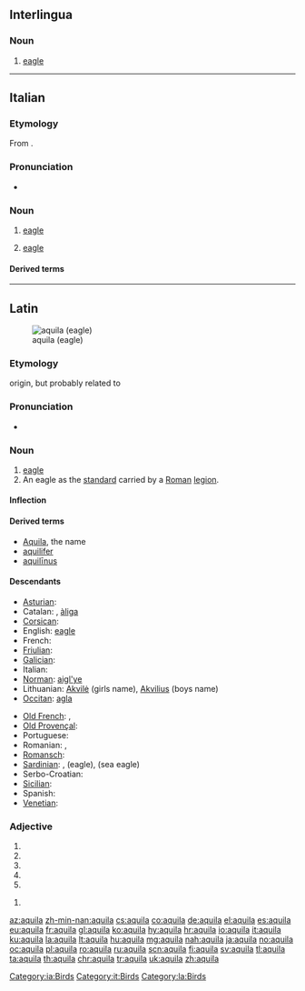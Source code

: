 {{also|Aquila}}
==Interlingua==

===Noun===
{{ia-noun}}

# [[eagle]]

[[Category:ia:Birds]]

----

==Italian==

===Etymology===
From {{inh|it|la|aquila}}.

===Pronunciation===
* {{IPA|/ˈaːkwila/|lang=it}}

===Noun===
{{it-noun|f}}

# [[eagle]]
# {{label|it|heraldry}} [[eagle]]

====Derived terms====
{{der3|{{l|it|aquila arpia}}
|{{l|it|aquila del Bonelli}}
|{{l|it|aquila gigante della Nuova Zelanda}}
|{{l|it|aquila di Haast}}
|{{l|it|aquila imperiale}}
|{{l|it|aquila di mare}}
|{{l|it|aquila di mare a coda bianca}}
|{{l|it|aquila di mare di Steller}}
|{{l|it|aquila di mare della testa bianca}}
|{{l|it|aquila pescatrice africana}}
|{{l|it|aquila pescatrice del Madagascar}}
|{{l|it|aquila reale}}
|{{l|it|aquila spiegata}}
|{{l|it|aquila urlatrice}}}}

[[Category:it:Birds]]

----

==Latin==
[[File:Bonelli's Eagle I IMG 3234.jpg|thumb|aquila (eagle)]]

===Etymology===
{{unk.|lang=la}} origin, but probably related to {{m|la|aquilus||blackish, the color of darkness}}

===Pronunciation===
* {{a|Classical}} {{IPA|/ˈa.kʷi.la/|lang=la}}

===Noun===
{{la-noun|aquila||aquilae|f|first}}

# [[eagle]]
# An eagle as the [[standard]] carried by a [[Roman]] [[legion]].

====Inflection====
{{la-decl-1st|aquil}}

====Derived terms====
* [[Aquila]], the name
* [[aquilifer]]
* [[aquilinus|aquilīnus]]

====Descendants====
{{top2}}
* [[Asturian]]: {{l|ast|águila}}
* Catalan: {{l|ca|àguila}}, [[àliga]]
* [[Corsican]]: {{l|co|acula}}
* English: [[eagle]]
* French: {{l|fr|aigle}}
* [[Friulian]]: {{l|fur|acuile}}
* [[Galician]]: {{l|gl|aguia}}
* Italian: {{l|it|aquila}}
* [[Norman]]: [[aigl'ye]]
* Lithuanian: [[Akvilė]] (girls name), [[Akvilius]] (boys name)
* [[Occitan]]: [[agla]]
{{mid2}}
* [[Old French]]: {{l|fro|aigle}}, {{l|fro|aille}}
* [[Old Provençal]]: {{l|pro|aigla}}
* Portuguese: {{l|pt|águia}}
* Romanian: {{l|ro|aceră}}, {{l|ro|acvilă}}
* [[Romansch]]: {{l|rm|evla}}
* [[Sardinian]]: {{l|sc|àbbila}}, {{l|sc|àchili}} (eagle), {{l|sc|achiliera}} (sea eagle)
* Serbo-Croatian: {{l|sh|ȃkvila}}
* [[Sicilian]]: {{l|scn|àcula}}
* Spanish: {{l|es|águila}}
* [[Venetian]]: {{l|vec|àquiła}}
{{bottom}}

===Adjective===
{{la-adj-form|aquila}}

# {{inflection of|aquilus||nom|f|s|lang=la}}
# {{inflection of|aquilus||nom|n|p|lang=la}}
# {{inflection of|aquilus||acc|n|p|lang=la}}
# {{inflection of|aquilus||voc|f|s|lang=la}}
# {{inflection of|aquilus||voc|n|p|lang=la}}

{{la-adj-form|aquilā}}

# {{inflection of|aquilus||abl|f|s|lang=la}}

[[Category:la:Birds]]

[[az:aquila]]
[[zh-min-nan:aquila]]
[[cs:aquila]]
[[co:aquila]]
[[de:aquila]]
[[el:aquila]]
[[es:aquila]]
[[eu:aquila]]
[[fr:aquila]]
[[gl:aquila]]
[[ko:aquila]]
[[hy:aquila]]
[[hr:aquila]]
[[io:aquila]]
[[it:aquila]]
[[ku:aquila]]
[[la:aquila]]
[[lt:aquila]]
[[hu:aquila]]
[[mg:aquila]]
[[nah:aquila]]
[[ja:aquila]]
[[no:aquila]]
[[oc:aquila]]
[[pl:aquila]]
[[ro:aquila]]
[[ru:aquila]]
[[scn:aquila]]
[[fi:aquila]]
[[sv:aquila]]
[[tl:aquila]]
[[ta:aquila]]
[[th:aquila]]
[[chr:aquila]]
[[tr:aquila]]
[[uk:aquila]]
[[zh:aquila]]